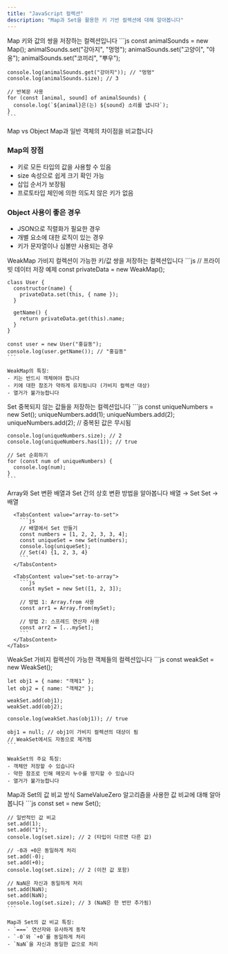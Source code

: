 ```yaml
---
title: "JavaScript 컬렉션"
description: "Map과 Set을 활용한 키 기반 컬렉션에 대해 알아봅니다"
---
```



<Card className="mb-6">
  <CardHeader>
    <CardTitle>Map</CardTitle>
    <CardDescription>
      키와 값의 쌍을 저장하는 컬렉션입니다
    </CardDescription>
  </CardHeader>
  <CardContent>
    ```js
    const animalSounds = new Map();
    animalSounds.set("강아지", "멍멍");
    animalSounds.set("고양이", "야옹");
    animalSounds.set("코끼리", "뿌우");

    console.log(animalSounds.get("강아지")); // "멍멍"
    console.log(animalSounds.size); // 3
    
    // 반복문 사용
    for (const [animal, sound] of animalSounds) {
      console.log(`${animal}은(는) ${sound} 소리를 냅니다`);
    }
    ```
  </CardContent>
</Card>

<Card className="mb-6">
  <CardHeader>
    <CardTitle>Map vs Object</CardTitle>
    <CardDescription>
      Map과 일반 객체의 차이점을 비교합니다
    </CardDescription>
  </CardHeader>
  <CardContent>
    <div className="grid grid-cols-1 md:grid-cols-2 gap-4">
      <div>
        <h3 className="text-lg font-semibold mb-2">Map의 장점</h3>
        <ul className="list-disc list-inside space-y-2">
          <li>키로 모든 타입의 값을 사용할 수 있음</li>
          <li>size 속성으로 쉽게 크기 확인 가능</li>
          <li>삽입 순서가 보장됨</li>
          <li>프로토타입 체인에 의한 의도치 않은 키가 없음</li>
        </ul>
      </div>
      <div>
        <h3 className="text-lg font-semibold mb-2">Object 사용이 좋은 경우</h3>
        <ul className="list-disc list-inside space-y-2">
          <li>JSON으로 직렬화가 필요한 경우</li>
          <li>개별 요소에 대한 로직이 있는 경우</li>
          <li>키가 문자열이나 심볼만 사용되는 경우</li>
        </ul>
      </div>
    </div>
  </CardContent>
</Card>

<Card className="mb-6">
  <CardHeader>
    <CardTitle>WeakMap</CardTitle>
    <CardDescription>
      가비지 컬렉션이 가능한 키/값 쌍을 저장하는 컬렉션입니다
    </CardDescription>
  </CardHeader>
  <CardContent>
    ```js
    // 프라이빗 데이터 저장 예제
    const privateData = new WeakMap();

    class User {
      constructor(name) {
        privateData.set(this, { name });
      }
      
      getName() {
        return privateData.get(this).name;
      }
    }

    const user = new User("홍길동");
    console.log(user.getName()); // "홍길동"
    ```

    WeakMap의 특징:
    - 키는 반드시 객체여야 합니다
    - 키에 대한 참조가 약하게 유지됩니다 (가비지 컬렉션 대상)
    - 열거가 불가능합니다
  </CardContent>
</Card>

<Card className="mb-6">
  <CardHeader>
    <CardTitle>Set</CardTitle>
    <CardDescription>
      중복되지 않는 값들을 저장하는 컬렉션입니다
    </CardDescription>
  </CardHeader>
  <CardContent>
    ```js
    const uniqueNumbers = new Set();
    uniqueNumbers.add(1);
    uniqueNumbers.add(2);
    uniqueNumbers.add(2); // 중복된 값은 무시됨
    
    console.log(uniqueNumbers.size); // 2
    console.log(uniqueNumbers.has(1)); // true
    
    // Set 순회하기
    for (const num of uniqueNumbers) {
      console.log(num);
    }
    ```
  </CardContent>
</Card>

<Card className="mb-6">
  <CardHeader>
    <CardTitle>Array와 Set 변환</CardTitle>
    <CardDescription>
      배열과 Set 간의 상호 변환 방법을 알아봅니다
    </CardDescription>
  </CardHeader>
  <CardContent>
    <Tabs defaultValue="array-to-set" className="mb-6">
      <TabsList>
        <TabsTrigger value="array-to-set">배열 → Set</TabsTrigger>
        <TabsTrigger value="set-to-array">Set → 배열</TabsTrigger>
      </TabsList>
      
      <TabsContent value="array-to-set">
        ```js
        // 배열에서 Set 만들기
        const numbers = [1, 2, 2, 3, 3, 4];
        const uniqueSet = new Set(numbers);
        console.log(uniqueSet);
        // Set(4) {1, 2, 3, 4}
        ```
      </TabsContent>
      
      <TabsContent value="set-to-array">
        ```js
        const mySet = new Set([1, 2, 3]);
        
        // 방법 1: Array.from 사용
        const arr1 = Array.from(mySet);
        
        // 방법 2: 스프레드 연산자 사용
        const arr2 = [...mySet];
        ```
      </TabsContent>
    </Tabs>
  </CardContent>
</Card>

<Card className="mb-6">
  <CardHeader>
    <CardTitle>WeakSet</CardTitle>
    <CardDescription>
      가비지 컬렉션이 가능한 객체들의 컬렉션입니다
    </CardDescription>
  </CardHeader>
  <CardContent>
    ```js
    const weakSet = new WeakSet();
    
    let obj1 = { name: "객체1" };
    let obj2 = { name: "객체2" };
    
    weakSet.add(obj1);
    weakSet.add(obj2);
    
    console.log(weakSet.has(obj1)); // true
    
    obj1 = null; // obj1이 가비지 컬렉션의 대상이 됨
    // WeakSet에서도 자동으로 제거됨
    ```

    WeakSet의 주요 특징:
    - 객체만 저장할 수 있습니다
    - 약한 참조로 인해 메모리 누수를 방지할 수 있습니다
    - 열거가 불가능합니다
  </CardContent>
</Card>

<Card className="mb-6">
  <CardHeader>
    <CardTitle>Map과 Set의 값 비교 방식</CardTitle>
    <CardDescription>
      SameValueZero 알고리즘을 사용한 값 비교에 대해 알아봅니다
    </CardDescription>
  </CardHeader>
  <CardContent>
    ```js
    const set = new Set();
    
    // 일반적인 값 비교
    set.add(1);
    set.add("1");
    console.log(set.size); // 2 (타입이 다르면 다른 값)
    
    // -0과 +0은 동일하게 처리
    set.add(-0);
    set.add(+0);
    console.log(set.size); // 2 (이전 값 포함)
    
    // NaN은 자신과 동일하게 처리
    set.add(NaN);
    set.add(NaN);
    console.log(set.size); // 3 (NaN은 한 번만 추가됨)
    ```

    Map과 Set의 값 비교 특징:
    - `===` 연산자와 유사하게 동작
    - `-0`와 `+0`를 동일하게 처리
    - `NaN`을 자신과 동일한 값으로 처리
  </CardContent>
</Card>